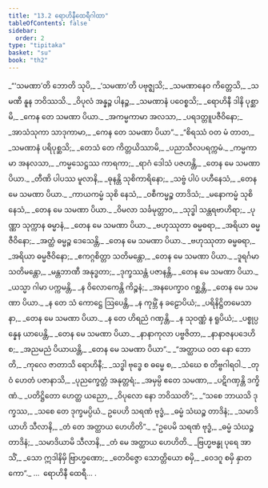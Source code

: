 ```yaml
---
title: "13.2 ရောဟိနီထေရီဂါထာ"
tableOfContents: false
sidebar:
  order: 2
type: "tipitaka"
basket: "su"
book: "th2"
---
```



<DynamicBreadcrumb />

<Division number="271" book="th2" e="ch" v="19" p="410">

<Paragraph number="350" type="verses" book="th2">
_“‘သမဏာ’တိ ဘောတိ သုပိ,_  
_‘သမဏာ’တိ ပဗုဇ္ဈသိ;_  
_သမဏာနေဝ ကိတ္တေသိ,_  
_သမဏီ နူန ဘဝိဿသိ._  

</Paragraph>

</Division>
<Division number="272" book="th2" e="ch" v="19" p="411">

<Paragraph number="351" type="verses" book="th2">
_ဝိပုလံ အန္နဉ္စ ပါနဉ္စ,_  
_သမဏာနံ ပဝေစ္စသိ;_  
_ရောဟိနီ ဒါနိ ပုစ္ဆာမိ,_  
_ကေန တေ သမဏာ ပိယာ._  

</Paragraph>

</Division>
<Division number="273" book="th2" e="ch" v="19" p="411">

<Paragraph number="352" type="verses" book="th2">
_အကမ္မကာမာ အလသာ,_  
_ပရဒတ္တူပဇီဝိနော;_  
_အာသံသုကာ သာဒုကာမာ,_  
_ကေန တေ သမဏာ ပိယာ”._  

</Paragraph>

</Division>
<Division number="274" book="th2" e="ch" v="19" p="411">

<Paragraph number="353" type="verses" book="th2">
_“စိရဿံ ဝတ မံ တာတ,_  
_သမဏာနံ ပရိပုစ္ဆသိ;_  
_တေသံ တေ ကိတ္တယိဿာမိ,_  
_ပညာသီလပရက္ကမံ._  

</Paragraph>

</Division>
<Division number="275" book="th2" e="ch" v="19" p="411">

<Paragraph number="354" type="verses" book="th2">
_ကမ္မကာမာ အနလသာ,_  
_ကမ္မသေဋ္ဌဿ ကာရကာ;_  
_ရာဂံ ဒေါသံ ပဇဟန္တိ,_  
_တေန မေ သမဏာ ပိယာ._  

</Paragraph>

</Division>
<Division number="276" book="th2" e="ch" v="19" p="411">

<Paragraph number="355" type="verses" book="th2">
_တီဏိ ပါပဿ မူလာနိ,_  
_ဓုနန္တိ သုစိကာရိနော;_  
_သဗ္ဗံ ပါပံ ပဟီနေသံ,_  
_တေန မေ သမဏာ ပိယာ._  

</Paragraph>

</Division>
<Division number="277" book="th2" e="ch" v="19" p="411">

<Paragraph number="356" type="verses" book="th2">
_ကာယကမ္မံ သုစိ နေသံ,_  
_ဝစီကမ္မဉ္စ တာဒိသံ;_  
_မနောကမ္မံ သုစိ နေသံ,_  
_တေန မေ သမဏာ ပိယာ._  

</Paragraph>

</Division>
<Division number="278" book="th2" e="ch" v="19" p="411">

<Paragraph number="357" type="verses" book="th2">
_ဝိမလာ သင်္ခမုတ္တာဝ,_  
_သုဒ္ဓါ သန္တရဗာဟိရာ;_  
_ပုဏ္ဏာ သုက္ကာန ဓမ္မာနံ,_  
_တေန မေ သမဏာ ပိယာ._  

</Paragraph>

</Division>
<Division number="279" book="th2" e="ch" v="19" p="411">

<Paragraph number="358" type="verses" book="th2">
_ဗဟုဿုတာ ဓမ္မဓရာ,_  
_အရိယာ ဓမ္မဇီဝိနော;_  
_အတ္ထံ ဓမ္မဉ္စ ဒေသေန္တိ,_  
_တေန မေ သမဏာ ပိယာ._  

</Paragraph>

</Division>
<Division number="280" book="th2" e="ch" v="19" p="411">

<Paragraph number="359" type="verses" book="th2">
_ဗဟုဿုတာ ဓမ္မဓရာ,_  
_အရိယာ ဓမ္မဇီဝိနော;_  
_ဧကဂ္ဂစိတ္တာ သတိမန္တော,_  
_တေန မေ သမဏာ ပိယာ._  

</Paragraph>

</Division>
<Division number="281" book="th2" e="ch" v="19" p="411">

<Paragraph number="360" type="verses" book="th2">
_ဒူရင်္ဂမာ သတိမန္တော,_  
_မန္တဘာဏီ အနုဒ္ဓတာ;_  
_ဒုက္ခဿန္တံ ပဇာနန္တိ,_  
_တေန မေ သမဏာ ပိယာ._  

</Paragraph>

</Division>
<Division number="282" book="th2" e="ch" v="19" p="411">

<Paragraph number="361" type="verses" book="th2">
_ယသ္မာ ဂါမာ ပက္ကမန္တိ,_  
_န ဝိလောကေန္တိ ကိဉ္စနံ;_  
_အနပေက္ခာဝ ဂစ္ဆန္တိ,_  
_တေန မေ သမဏာ ပိယာ._  

</Paragraph>

</Division>
<Division number="283" book="th2" e="ch" v="19" p="411">

<Paragraph number="362" type="verses" book="th2">
_န တေ သံ ကောဋ္ဌေ ဩပေန္တိ,_  
_န ကုမ္ဘိံ န ခဠောပိယံ;_  
_ပရိနိဋ္ဌိတမေသာနာ,_  
_တေန မေ သမဏာ ပိယာ._  

</Paragraph>

</Division>
<Division number="284" book="th2" e="ch" v="19" p="411">

<Paragraph number="363" type="verses" book="th2">
_န တေ ဟိရညံ ဂဏှန္တိ,_  
_န သုဝဏ္ဏံ န ရူပိယံ;_  
_ပစ္စုပ္ပန္နေန ယာပေန္တိ,_  
_တေန မေ သမဏာ ပိယာ._  

</Paragraph>

</Division>
<Division number="285" book="th2" e="ch" v="19" p="412">

<Paragraph number="364" type="verses" book="th2">
_နာနာကုလာ ပဗ္ဗဇိတာ,_  
_နာနာဇနပဒေဟိ စ;_  
_အညမညံ ပိယာယန္တိ,_  
_တေန မေ သမဏာ ပိယာ”._  

</Paragraph>

</Division>
<Division number="286" book="th2" e="ch" v="19" p="412">

<Paragraph number="365" type="verses" book="th2">
_“အတ္ထာယ ဝတ နော ဘောတိ,_  
_ကုလေ ဇာတာသိ ရောဟိနီ;_  
_သဒ္ဓါ ဗုဒ္ဓေ စ ဓမ္မေ စ,_  
_သံဃေ စ တိဗ္ဗဂါရဝါ._  

</Paragraph>

</Division>
<Division number="287" book="th2" e="ch" v="19" p="412">

<Paragraph number="366" type="verses" book="th2">
_တုဝံ ဟေတံ ပဇာနာသိ,_  
_ပုညက္ခေတ္တံ အနုတ္တရံ;_  
_အမှမ္ပိ ဧတေ သမဏာ,_  
_ပဋိဂဏှန္တိ ဒက္ခိဏံ._  

</Paragraph>

</Division>
<Division number="288" book="th2" e="ch" v="19" p="412">

<Paragraph number="367" type="verses" book="th2">
_ပတိဋ္ဌိတော ဟေတ္ထ ယညော,_  
_ဝိပုလော နော ဘဝိဿတိ”;_  
_“သစေ ဘာယသိ ဒုက္ခဿ,_  
_သစေ တေ ဒုက္ခမပ္ပိယံ._  

</Paragraph>

</Division>
<Division number="289" book="th2" e="ch" v="19" p="412">

<Paragraph number="368" type="verses" book="th2">
ဥပေဟိ သရဏံ ဗုဒ္ဓံ,_  
_ဓမ္မံ သံဃဉ္စ တာဒိနံ;_  
_သမာဒိယာဟိ သီလာနိ,_  
_တံ တေ အတ္ထာယ ဟေဟိတိ”._  

</Paragraph>

</Division>
<Division number="290" book="th2" e="ch" v="19" p="412">

<Paragraph number="369" type="verses" book="th2">
_“ဥပေမိ သရဏံ ဗုဒ္ဓံ,_  
_ဓမ္မံ သံဃဉ္စ တာဒိနံ;_  
_သမာဒိယာမိ သီလာနိ,_  
_တံ မေ အတ္ထာယ ဟေဟိတိ._  

</Paragraph>

</Division>
<Division number="291" book="th2" e="ch" v="19" p="412">

<Paragraph number="370" type="verses" book="th2">
_ဗြဟ္မဗန္ဓု ပုရေ အာသိံ,_  
_သော ဣဒါနိမှိ ဗြာဟ္မဏော;_  
_တေဝိဇ္ဇော သောတ္တိယော စမှိ,_  
_ဝေဒဂူ စမှိ နှာတကော”._  


</Paragraph>
</Division>

<Paragraph number="371" type="center" book="th2">
…  ရောဟိနီ ထေရီ… .
</Paragraph>